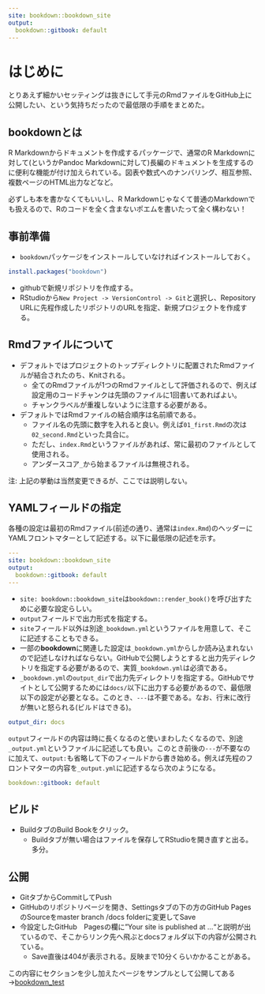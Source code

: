 ```yaml
---
site: bookdown::bookdown_site
output:
  bookdown::gitbook: default
---
```


# はじめに

とりあえず細かいセッティングは抜きにして手元のRmdファイルをGitHub上に公開したい、という気持ちだったので最低限の手順をまとめた。

## bookdownとは

R Markdownからドキュメントを作成するパッケージで、通常のR Markdownに対して(というかPandoc Markdownに対して)長編のドキュメントを生成するのに便利な機能が付け加えられている。図表や数式へのナンバリング、相互参照、複数ページのHTML出力などなど。

必ずしも本を書かなくてもいいし、R Markdownじゃなくて普通のMarkdownでも扱えるので、Rのコードを全く含まないポエムを書いたって全く構わない！

## 事前準備

- `bookdown`パッケージをインストールしていなければインストールしておく。

```r
install.packages("bookdown")
```

- githubで新規リポジトリを作成する。
- RStudioから`New Project -> VersionControl -> Git`と選択し、Repository URLに先程作成したリポジトリのURLを指定、新規プロジェクトを作成する。

## Rmdファイルについて

- デフォルトではプロジェクトのトップディレクトリに配置されたRmdファイルが結合されたのち、Knitされる。
    - 全てのRmdファイルが1つのRmdファイルとして評価されるので、例えば設定用のコードチャンクは先頭のファイルに1回書いてあればよい。
    - チャンクラベルが重複しないように注意する必要がある。
- デフォルトではRmdファイルの結合順序は名前順である。
    - ファイル名の先頭に数字を入れると良い。例えば`01_first.Rmd`の次は`02_second.Rmd`といった具合に。
    - ただし、`index.Rmd`というファイルがあれば、常に最初のファイルとして使用される。
    - アンダースコア`_`から始まるファイルは無視される。
    
注: 上記の挙動は当然変更できるが、ここでは説明しない。

## YAMLフィールドの指定

各種の設定は最初のRmdファイル(前述の通り、通常は`index.Rmd`)のヘッダーにYAMLフロントマターとして記述する。以下に最低限の記述を示す。

```yml
---
site: bookdown::bookdown_site
output:
  bookdown::gitbook: default
---
```

- `site: bookdown::bookdown_site`は`bookdown::render_book()`を呼び出すために必要な設定らしい。
- `output`フィールドで出力形式を指定する。
- `site`フィールド以外は別途`_bookdown.yml`というファイルを用意して、そこに記述することもできる。
- 一部の**bookdown**に関連した設定は`_bookdown.yml`からしか読み込まれないので記述しなければならない。GitHubで公開しようとすると出力先ディレクトリを指定する必要があるので、実質`_bookdown.yml`は必須である。
- `_bookdown.yml`の`output_dir`で出力先ディレクトリを指定する。GitHubでサイトとして公開するためには`docs/`以下に出力する必要があるので、最低限以下の設定が必要となる。このとき、`---`は不要である。なお、行末に改行が無いと怒られる(ビルドはできる)。

```yml:_bookdown.yml
output_dir: docs

```

`output`フィールドの内容は時に長くなるのと使いまわしたくなるので、別途`_output.yml`というファイルに記述しても良い。このとき前後の`---`が不要なのに加えて、`output:`も省略して下のフィールドから書き始める。例えば先程のフロントマターの内容を`_output.yml`に記述するなら次のようになる。

```yml:_output.yml
bookdown::gitbook: default

```

## ビルド

- BuildタブのBuild Bookをクリック。
    - Buildタブが無い場合はファイルを保存してRStudioを開き直すと出る。多分。
    
## 公開

- GitタブからCommitしてPush
- GitHubのリポジトリページを開き、Settingsタブの下の方のGitHub PagesのSourceをmaster branch /docs folderに変更してSave
- 今設定したGitHub　Pagesの欄に"Your site is published at ..."と説明が出ているので、そこからリンク先へ飛ぶとdocsフォルダ以下の内容が公開されている。
    - Save直後は404が表示される。反映まで10分くらいかかることがある。

この内容にセクションを少し加えたページをサンプルとして公開してある→[bookdown_test](https://nozma.github.io/bookdown_test/)[](https://nozma.github.io/bookdown_test/)
